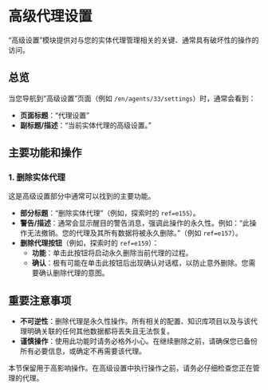 # 高级代理设置

“高级设置”模块提供对与您的实体代理管理相关的关键、通常具有破坏性的操作的访问。

## 总览

当您导航到“高级设置”页面（例如 `/en/agents/33/settings`）时，通常会看到：

- **页面标题**：“代理设置”
- **副标题/描述**：“当前实体代理的高级设置。”

## 主要功能和操作

### 1. 删除实体代理

这是高级设置部分中通常可以找到的主要功能。

- **部分标题**：“删除实体代理”（例如，探索时的 `ref=e155`）。
- **警告/描述**：通常会显示醒目的警告消息，强调此操作的永久性。例如：“此操作无法撤销。您的代理及其所有数据将被永久删除。”（例如 `ref=e157`）。
- **删除代理按钮**（例如，探索时的 `ref=e159`）：
    - **功能**：单击此按钮将启动永久删除当前代理的过程。
    - **确认**：极有可能在单击此按钮后出现确认对话框，以防止意外删除。您需要确认删除代理的意图。

## 重要注意事项

- **不可逆性**：删除代理是永久性操作。所有相关的配置、知识库项目以及与该代理明确关联的任何其他数据都将丢失且无法恢复。
- **谨慎操作**：使用此功能时请务必格外小心。在继续删除之前，请确保您已备份所有必要信息，或确定不再需要该代理。

本节保留用于高影响操作。在高级设置中执行操作之前，请务必仔细检查您正在管理的代理。

